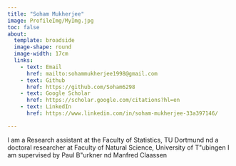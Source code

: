 ```yaml
---
title: "Soham Mukherjee"
image: ProfileImg/MyImg.jpg
toc: false
about: 
  template: broadside
  image-shape: round
  image-width: 17cm
  links:
    - text: Email
      href: mailto:sohammukherjee1998@gmail.com
    - text: Github
      href: https://github.com/Soham6298
    - text: Google Scholar
      href: https://scholar.google.com/citations?hl=en
    - text: LinkedIn
      href: https://www.linkedin.com/in/soham-mukherjee-33a397146/

---
```


I am a Research assistant at the Faculty of Statistics, TU Dortmund \href{https://statistik.tu-dortmund.de/} and a doctoral researcher at Faculty of Natural Science, University of T\"ubingen \href{https://uni-tuebingen.de/en/faculties/faculty-of-science/faculty/}. I am supervised by Paul B\"urkner \href{https://paulbuerkner.com/} and Manfred Claassen \href{https://claassenlab.github.io/}.